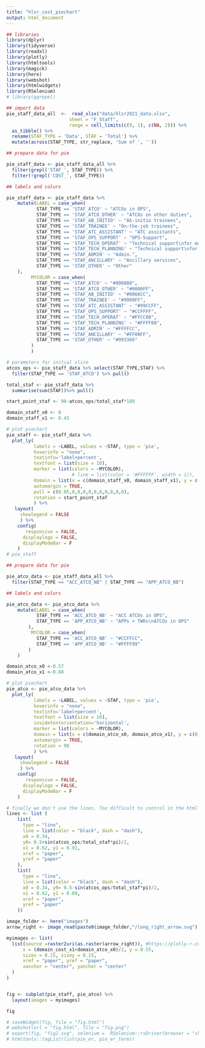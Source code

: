 ```yaml
---
title: "hlsr_cost_piechart"
output: html_document
---
```


```r
## libraries
library(dplyr)
library(tidyverse)
library(readxl)
library(plotly)
library(htmltools)
library(magick)
library(here)
library(webshot)
library(htmlwidgets)
library(RSelenium)
# library(ggrepel)
```

```r
## import data
pie_staff_data_all  <-  read_xlsx("data/hlsr2021_data.xlsx",
                       sheet = "F_Staff",
                       range = cell_limits(c(9, 1), c(NA, 2))) %>%
  as_tibble() %>% 
  rename(STAF_TYPE = 'Data', STAF = 'Total') %>% 
  mutate(across(STAF_TYPE, str_replace, 'Sum of ', ''))

## prepare data for pie

pie_staff_data <- pie_staff_data_all %>% 
  filter(grepl('STAF_', STAF_TYPE)) %>% 
  filter(!grepl('COST_', STAF_TYPE))

## labels and colurs

pie_staff_data <- pie_staff_data %>% 
    mutate(LABEL = case_when(
           STAF_TYPE == 'STAF_ATCO' ~ "ATCOs in OPS",
           STAF_TYPE == 'STAF_ATCO_OTHER' ~ "ATCOs on other duties",
           STAF_TYPE == 'STAF_AB_INITIO' ~ "Ab-initio trainees",
           STAF_TYPE == 'STAF_TRAINEE' ~ "On-the-job trainees",
           STAF_TYPE == 'STAF_ATC_ASSISTANT' ~ "ATC assistants",
           STAF_TYPE == 'STAF_OPS_SUPPORT' ~ "OPS-Support",
           STAF_TYPE == 'STAF_TECH_OPERAT' ~ "Technical support\nfor maintenance",
           STAF_TYPE == 'STAF_TECH_PLANNING' ~ "Technical support\nfor planning & development",
           STAF_TYPE == 'STAF_ADMIN' ~ "Admin.",
           STAF_TYPE == 'STAF_ANCILLARY' ~ "Ancillary services",
           STAF_TYPE == 'STAF_OTHER' ~ "Other"
    ),
         MYCOLOR = case_when(
           STAF_TYPE == 'STAF_ATCO' ~ "#000080",
           STAF_TYPE == 'STAF_ATCO_OTHER' ~ "#0000FF",
           STAF_TYPE == 'STAF_AB_INITIO' ~ "#0066CC",
           STAF_TYPE == 'STAF_TRAINEE' ~ "#9999FF",
           STAF_TYPE == 'STAF_ATC_ASSISTANT' ~ "#99CCFF",
           STAF_TYPE == 'STAF_OPS_SUPPORT' ~ "#CCFFFF",
           STAF_TYPE == 'STAF_TECH_OPERAT' ~ "#FFCC00",
           STAF_TYPE == 'STAF_TECH_PLANNING' ~ "#FFFF00",
           STAF_TYPE == 'STAF_ADMIN' ~ "#FFFFCC",
           STAF_TYPE == 'STAF_ANCILLARY' ~ "#FF00FF",
           STAF_TYPE == 'STAF_OTHER' ~ "#993366"
         )
         )

# parameters for initial slice
atcos_ops <- pie_staff_data %>% select(STAF_TYPE,STAF) %>% 
  filter(STAF_TYPE == 'STAF_ATCO') %>% pull() 

total_staf <- pie_staff_data %>%
  summarise(sum(STAF))%>% pull()

start_point_staf <- 90-atcos_ops/total_staf*180

domain_staff_x0 <- 0
domain_staff_x1 <- 0.45

# plot piechart
pie_staff <- pie_staff_data %>% 
  plot_ly(
          labels = ~LABEL, values = ~STAF, type = 'pie',
          hoverinfo = "none",
          textinfo='label+percent',
          textfont = list(size = 10),
          marker = list(colors = ~MYCOLOR),
                        # line = list(color = '#FFFFFF', width = 1)),
          domain = list(x = c(domain_staff_x0, domain_staff_x1), y = c(0, 1)),  #domain controls the position in the subplot
          automargin = TRUE,
          pull = c(0.05,0,0,0,0,0,0,0,0,0,0),
          rotation = start_point_staf
          ) %>% 
   layout(
     showlegend = FALSE
     ) %>% 
    config(
       responsive = FALSE,
      displaylogo = FALSE,
      displayModeBar = F
    )
# pie_staff
```

```r
## prepare data for pie

pie_atco_data <- pie_staff_data_all %>% 
  filter(STAF_TYPE == "ACC_ATCO_NB" | STAF_TYPE == "APP_ATCO_NB")

## labels and colurs

pie_atco_data <- pie_atco_data %>% 
    mutate(LABEL = case_when(
           STAF_TYPE == 'ACC_ATCO_NB' ~ "ACC ATCOs in OPS",
           STAF_TYPE == 'APP_ATCO_NB' ~ "APPs + TWRs\nATCOs in OPS"
        ),
         MYCOLOR = case_when(
           STAF_TYPE == 'ACC_ATCO_NB' ~ "#CCFFCC",
           STAF_TYPE == 'APP_ATCO_NB' ~ "#FFFF99"
        )
    )

domain_atco_x0 <-0.57
domain_atco_x1 <-0.88

# plot piechart
pie_atco <- pie_atco_data %>% 
  plot_ly(
          labels = ~LABEL, values = ~STAF, type = 'pie',
          hoverinfo = "none",
          textinfo='label+percent',
          textfont = list(size = 10),
          insidetextorientation='horizontal',
          marker = list(colors = ~MYCOLOR),
          domain = list(x = c(domain_atco_x0, domain_atco_x1), y = c(0, 1)),
          automargin = TRUE,
          rotation = 90
          ) %>% 
   layout(
     showlegend = FALSE
     ) %>% 
    config(
       responsive = FALSE,
      displaylogo = FALSE,
      displayModeBar = F
    )
```


```r

# finally we don't use the lines. Too difficult to control in the html page
lines <- list (
    list(
      type = "line",
      line = list(color = "black", dash = "dash"),
      x0 = 0.34, 
      y0= 0.5+sin(atcos_ops/total_staf*pi)/2,
      x1 = 0.62, y1 = 0.91,
      xref = "paper",
      yref = "paper"
    ),
    list(
      type = "line",
      line = list(color = "black", dash = "dash"),
      x0 = 0.34, y0= 0.5-sin(atcos_ops/total_staf*pi)/2,
      x1 = 0.62, y1 = 0.09,
      xref = "paper",
      yref = "paper"
    ))

image_folder <- here("images")
arrow_right <- image_read(paste0(image_folder,"/long_right_arrow.svg"))

myimages <- list(
  list(source =raster2uri(as.raster(arrow_right)), #https://plotly-r.com/embedding-images.html
      x = (domain_cost_x1+domain_atco_x0)/2, y = 0.55, 
      sizex = 0.15, sizey = 0.15,
      xref = "paper", yref = "paper", 
      xanchor = "center", yanchor = "center"
  )  
)


fig <- subplot(pie_staff, pie_atco) %>% 
  layout(images = myimages)

fig

# saveWidget(fig, file = "fig.html")
# webshot(url = "fig.html", file = "fig.png")
# export(fig, "fig2.svg", selenium =  RSelenium::rsDriver(browser = "chrome"))
# htmltools::tagList(list(pie_er, pie_er_term))
```